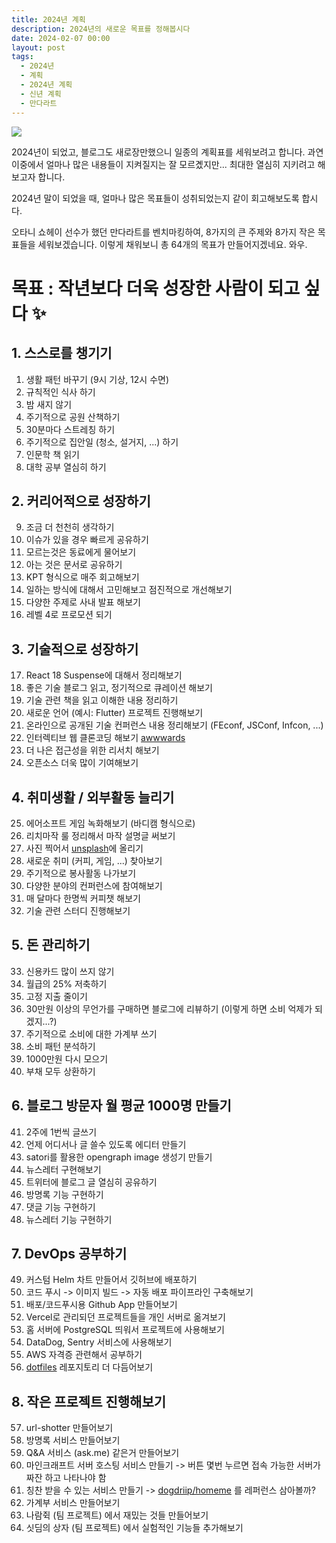 ```yaml
---
title: 2024년 계획
description: 2024년의 새로운 목표를 정해봅시다
date: 2024-02-07 00:00
layout: post
tags:
  - 2024년
  - 계획
  - 2024년 계획
  - 신년 계획
  - 만다라트
---
```


![](./banner.gif)

2024년이 되었고, 블로그도 새로장만했으니 일종의 계획표를 세워보려고 합니다.
과연 이중에서 얼마나 많은 내용들이 지켜질지는 잘 모르곘지만... 최대한 열심히 지키려고 해보고자 합니다.

2024년 말이 되었을 때, 얼마나 많은 목표들이 성취되었는지 같이 회고해보도록 합시다.

오타니 쇼헤이 선수가 했던 만다라트를 벤치마킹하여, 8가지의 큰 주제와 8가지 작은 목표들을 세워보겠습니다.
이렇게 채워보니 총 64개의 목표가 만들어지겠네요. 와우.

# 목표 : 작년보다 더욱 성장한 사람이 되고 싶다 ✨

## 1. 스스로를 챙기기

1. 생활 패턴 바꾸기 (9시 기상, 12시 수면)
2. 규칙적인 식사 하기
3. 밤 새지 않기
4. 주기적으로 공원 산책하기
5. 30분마다 스트레칭 하기
6. 주기적으로 집안일 (청소, 설거지, ...) 하기
7. 인문학 책 읽기
8. 대학 공부 열심히 하기

## 2. 커리어적으로 성장하기

9. 조금 더 천천히 생각하기
10. 이슈가 있을 경우 빠르게 공유하기
11. 모르는것은 동료에게 물어보기
12. 아는 것은 문서로 공유하기
13. KPT 형식으로 매주 회고해보기
14. 일하는 방식에 대해서 고민해보고 점진적으로 개선해보기
15. 다양한 주제로 사내 발표 해보기
16. 레벨 4로 프로모션 되기

## 3. 기술적으로 성장하기

17. React 18 Suspense에 대해서 정리해보기
18. 좋은 기술 블로그 읽고, 정기적으로 큐레이션 해보기
19. 기술 관련 책을 읽고 이해한 내용 정리하기
20. 새로운 언어 (예시: Flutter) 프로젝트 진행해보기
21. 온라인으로 공개된 기술 컨퍼런스 내용 정리해보기 (FEconf, JSConf, Infcon, ...)
22. 인터렉티브 웹 클론코딩 해보기 [awwwards](https://www.awwwards.com)
23. 더 나은 접근성을 위한 리서치 해보기
24. 오픈소스 더욱 많이 기여해보기

## 4. 취미생활 / 외부활동 늘리기

25. 에어소프트 게임 녹화해보기 (바디캠 형식으로)
26. 리치마작 룰 정리해서 마작 설명글 써보기
27. 사진 찍어서 [unsplash](https://unsplash.com/ko)에 올리기
28. 새로운 취미 (커피, 게임, ...) 찾아보기
29. 주기적으로 봉사활동 나가보기
30. 다양한 분야의 컨퍼런스에 참여해보기
31. 매 달마다 한명씩 커피챗 해보기
32. 기술 관련 스터디 진행해보기

## 5. 돈 관리하기

33. 신용카드 많이 쓰지 않기
34. 월급의 25% 저축하기
35. 고정 지출 줄이기
36. 30만원 이상의 무언가를 구매하면 블로그에 리뷰하기 (이렇게 하면 소비 억제가 되겠지...?)
37. 주기적으로 소비에 대한 가계부 쓰기
38. 소비 패턴 분석하기
39. 1000만원 다시 모으기
40. 부채 모두 상환하기

## 6. 블로그 방문자 월 평균 1000명 만들기

41. 2주에 1번씩 글쓰기
42. 언제 어디서나 글 쓸수 있도록 에디터 만들기
43. satori를 활용한 opengraph image 생성기 만들기
44. 뉴스레터 구현해보기
45. 트위터에 블로그 글 열심히 공유하기
46. 방명록 기능 구현하기
47. 댓글 기능 구현하기
48. 뉴스레터 기능 구현하기

## 7. DevOps 공부하기

49. 커스텀 Helm 차트 만들어서 깃허브에 배포하기
50. 코드 푸시 -> 이미지 빌드 -> 자동 배포 파이프라인 구축해보기
51. 배포/코드푸시용 Github App 만들어보기
52. Vercel로 관리되던 프로젝트들을 개인 서버로 옮겨보기
53. 홈 서버에 PostgreSQL 띄워서 프로젝트에 사용해보기
54. DataDog, Sentry 서비스에 사용해보기
55. AWS 자격증 관련해서 공부하기
56. [dotfiles](https://github.com/nabi-chan/dotfiles) 레포지토리 더 다듬어보기

## 8. 작은 프로젝트 진행해보기

57. url-shotter 만들어보기
58. 방명록 서비스 만들어보기
59. Q&A 서비스 (ask.me) 같은거 만들어보기
60. 마인크래프트 서버 호스팅 서비스 만들기 -> 버튼 몇번 누르면 접속 가능한 서버가 짜잔 하고 나타나야 함
61. 칭찬 받을 수 있는 서비스 만들기 -> [dogdriip/homeme](https://github.com/Dogdriip/homete) 를 레퍼런스 삼아볼까?
62. 가계부 서비스 만들어보기
63. 나람쥑 (팀 프로젝트) 에서 재밌는 것들 만들어보기
64. 싯딤의 상자 (팀 프로젝트) 에서 실험적인 기능들 추가해보기
